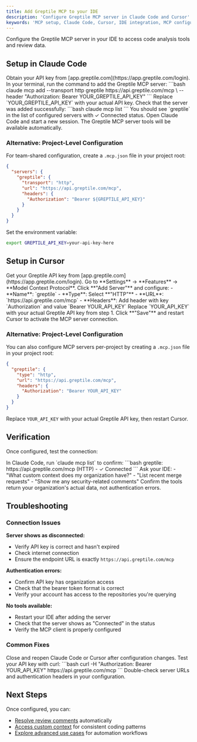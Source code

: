 ```yaml
---
title: Add Greptile MCP to your IDE
description: 'Configure Greptile MCP server in Claude Code and Cursor'
keywords: 'MCP setup, Claude Code, Cursor, IDE integration, MCP configuration'
---
```


Configure the Greptile MCP server in your IDE to access code analysis tools and review data.

## Setup in Claude Code

<Steps>
    <Step title="Get Your Greptile API Key">
        Obtain your API key from [app.greptile.com](https://app.greptile.com/login).
    </Step>
    <Step title="Add Greptile MCP Server">
        In your terminal, run the command to add the Greptile MCP server:
        ```bash
        claude mcp add --transport http greptile https://api.greptile.com/mcp \
          --header "Authorization: Bearer YOUR_GREPTILE_API_KEY"
        ```
        Replace `YOUR_GREPTILE_API_KEY` with your actual API key.
    </Step>
    <Step title="Verify Server Installation">
        Check that the server was added successfully:
        ```bash
        claude mcp list
        ```
        You should see `greptile` in the list of configured servers with ✓ Connected status.
    </Step>
    <Step title="Start Claude Code Session">
        Open Claude Code and start a new session. The Greptile MCP server tools will be available automatically.
    </Step>
</Steps>

### Alternative: Project-Level Configuration

For team-shared configuration, create a `.mcp.json` file in your project root:

```json
{
  "servers": {
    "greptile": {
      "transport": "http",
      "url": "https://api.greptile.com/mcp",
      "headers": {
        "Authorization": "Bearer ${GREPTILE_API_KEY}"
      }
    }
  }
}
```

Set the environment variable:
```bash
export GREPTILE_API_KEY=your-api-key-here
```

## Setup in Cursor

<Steps>
    <Step title="Get Your API Key">
        Get your Greptile API key from [app.greptile.com](https://app.greptile.com/login).
    </Step>
    <Step title="Open Cursor Settings">
        Go to **Settings** → **Features** → **Model Context Protocol**.
    </Step>
    <Step title="Add New Server Configuration">
        Click **"Add Server"** and configure:
        - **Name**: `greptile`
        - **Type**: Select **"HTTP"**
        - **URL**: `https://api.greptile.com/mcp`
        - **Headers**: Add header with key `Authorization` and value `Bearer YOUR_API_KEY`
    </Step>
    <Step title="Replace API Key">
        Replace `YOUR_API_KEY` with your actual Greptile API key from step 1.
    </Step>
    <Step title="Save and Restart">
        Click **"Save"** and restart Cursor to activate the MCP server connection.
    </Step>
</Steps>

### Alternative: Project-Level Configuration

You can also configure MCP servers per-project by creating a `.mcp.json` file in your project root:

```json
{
  "greptile": {
    "type": "http",
    "url": "https://api.greptile.com/mcp",
    "headers": {
      "Authorization": "Bearer YOUR_API_KEY"
    }
  }
}
```

Replace `YOUR_API_KEY` with your actual Greptile API key, then restart Cursor.

## Verification

Once configured, test the connection:

<Steps>
    <Step title="Check Connection Status">
        In Claude Code, run `claude mcp list` to confirm:
        ```bash
        greptile: https://api.greptile.com/mcp (HTTP) - ✓ Connected
        ```
    </Step>
    <Step title="Test Basic Functionality">
        Ask your IDE:
        - "What custom context does my organization have?"
        - "List recent merge requests"
        - "Show me any security-related comments"
    </Step>
    <Step title="Verify Data Access">
        Confirm the tools return your organization's actual data, not authentication errors.
    </Step>
</Steps>

## Troubleshooting

### Connection Issues

**Server shows as disconnected:**
- Verify API key is correct and hasn't expired
- Check internet connection
- Ensure the endpoint URL is exactly `https://api.greptile.com/mcp`

**Authentication errors:**
- Confirm API key has organization access
- Check that the bearer token format is correct
- Verify your account has access to the repositories you're querying

**No tools available:**
- Restart your IDE after adding the server
- Check that the server shows as "Connected" in the status
- Verify the MCP client is properly configured

### Common Fixes

<Steps>
    <Step title="Restart IDE">
        Close and reopen Claude Code or Cursor after configuration changes.
    </Step>
    <Step title="Check API Key">
        Test your API key with curl:
        ```bash
        curl -H "Authorization: Bearer YOUR_API_KEY" https://api.greptile.com/mcp
        ```
    </Step>
    <Step title="Verify Configuration">
        Double-check server URLs and authentication headers in your configuration.
    </Step>
</Steps>

## Next Steps

Once configured, you can:

- [Resolve review comments](/mcp/comment-resolution) automatically
- [Access custom context](/mcp/custom-context) for consistent coding patterns
- [Explore advanced use cases](/mcp/use-cases) for automation workflows
